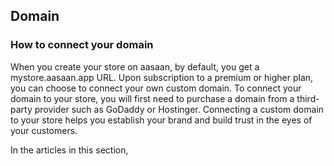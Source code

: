 ## Domain

### How to connect your domain

When you create your store on aasaan, by default, you get a mystore.aasaan.app URL. Upon subscription to a premium or higher plan, you can choose to connect your own custom domain. To connect your domain to your store, you will first need to purchase a domain from a third-party provider such as GoDaddy or Hostinger. Connecting a custom domain to your store helps you establish your brand and build trust in the eyes of your customers.

In the articles in this section,
